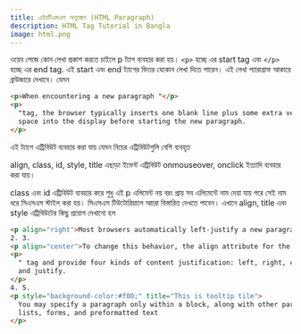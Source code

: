 ```yaml
---
title: এইচটিএমএল অনুচ্ছেদ (HTML Paragraph)
description: HTML Tag Tutorial in Bangla
image: html.png
---
```


ওয়েব পেজে কোন লেখা প্রকাশ করতে চাইলে p ট্যাগ ব্যবহার করা হয়। `<p>` হচ্ছে এর start tag এবং `</p>` হচ্ছে এর end tag. এই start এবং end ট্যাগের ভিতর যেকোন লেখা দিতে পারেন। এই লেখা প্যারাগ্রাফ আকারে ব্রাউজারে দেখাবে। যেমন

```html copy  {1,2,3} filename="index.html"
<p>When encountering a new paragraph "</p>
<p>
  "tag, the browser typically inserts one blank line plus some extra vertical
  space into the display before starting the new paragraph.
</p>
```

এই ট্যাগে এট্রিবিউট ব্যবহার করা যায় যেমন নিচের এট্রিবিউটগুলি বেশি ব্যবহৃত

align, class, id, style, title এছাড়া ইভেন্ট এট্রিবিউট onmouseover, onclick ইত্যাদি ব্যবহার করা যায়।

class এবং id এট্রিবিউট ব্যবহার করে শুধু এই p এলিমেন্ট নয় বরং প্রায় সব এলিমেন্টে নাম দেয়া যায় পরে সেই নাম ধরে সিএসএস স্টাইল করা হয়। সিএসএস টিউটোরিয়ালে আরো বিস্তারিত দেখতে পাবেন। এখানে align, title এবং style এট্রিবিউটের কিছু প্রয়োগ দেখানো হল

```html copy filename="index.html"
<p align="right">Most browsers automatically left-justify a new paragraph.</p>
2. 3.
<p align="center">To change this behavior, the align attribute for the "</p>
<p>
  " tag and provide four kinds of content justification: left, right, center,
  and justify.
</p>
4. 5.
<p style="background-color:#f00;" title="This is tooltip tile">
  You may specify a paragraph only within a block, along with other paragraphs,
  lists, forms, and preformatted text
</p>
```
